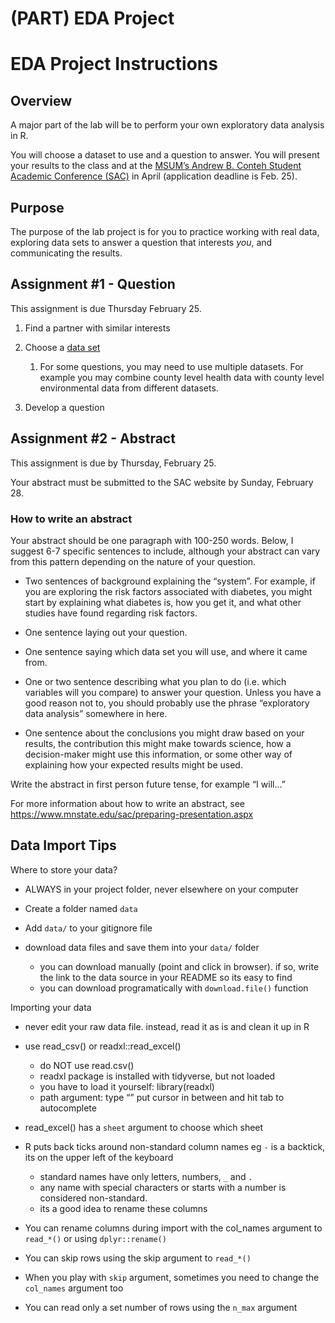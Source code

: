 # (PART) EDA Project {.unnumbered}

# EDA Project Instructions

## Overview

A major part of the lab will be to perform your own exploratory data analysis in R.

You will choose a dataset to use and a question to answer. You will present your results to the class and at the [MSUM's Andrew B. Conteh Student Academic Conference (SAC)](https://www.mnstate.edu/sac/) in April (application deadline is Feb. 25).

## Purpose

The purpose of the lab project is for you to practice working with real data, exploring data sets to answer a question that interests *you*, and communicating the results.

## Assignment \#1 - Question

This assignment is due Thursday February 25.

1.  Find a partner with similar interests

2.  Choose a [data set](data-sets.html)

    1.  For some questions, you may need to use multiple datasets. For example you may combine county level health data with county level environmental data from different datasets.

3.  Develop a question

## Assignment \#2 - Abstract

This assignment is due by Thursday, February 25.

Your abstract must be submitted to the SAC website by Sunday, February 28.

### How to write an abstract

Your abstract should be one paragraph with 100-250 words. Below, I suggest 6-7 specific sentences to include, although your abstract can vary from this pattern depending on the nature of your question.

-   Two sentences of background explaining the "system". For example, if you are exploring the risk factors associated with diabetes, you might start by explaining what diabetes is, how you get it, and what other studies have found regarding risk factors.

-   One sentence laying out your question.

-   One sentence saying which data set you will use, and where it came from.

-   One or two sentence describing what you plan to do (i.e. which variables will you compare) to answer your question. Unless you have a good reason not to, you should probably use the phrase "exploratory data analysis" somewhere in here.

-   One sentence about the conclusions you might draw based on your results, the contribution this might make towards science, how a decision-maker might use this information, or some other way of explaining how your expected results might be used.

Write the abstract in first person future tense, for example "I will..."

For more information about how to write an abstract, see <https://www.mnstate.edu/sac/preparing-presentation.aspx>

## Data Import Tips

Where to store your data?

-   ALWAYS in your project folder, never elsewhere on your computer

-   Create a folder named `data`

-   Add `data/` to your gitignore file

-   download data files and save them into your `data/` folder

    -   you can download manually (point and click in browser). if so, write the link to the data source in your README so its easy to find
    -   you can download programatically with `download.file()` function

Importing your data

-   never edit your raw data file. instead, read it as is and clean it up in R

-   use read_csv() or readxl::read_excel()

    -   do NOT use read.csv()
    -   readxl package is installed with tidyverse, but not loaded
    -   you have to load it yourself: library(readxl)
    -   path argument: type "" put cursor in between and hit tab to autocomplete

-   read_excel() has a `sheet` argument to choose which sheet

-   R puts back ticks around non-standard column names eg `-` is a backtick, its on the upper left of the keyboard

    -   standard names have only letters, numbers, `_` and `.`
    -   any name with special characters or starts with a number is considered non-standard.
    -   its a good idea to rename these columns

-   You can rename columns during import with the col_names argument to `read_*()` or using `dplyr::rename()`

-   You can skip rows using the skip argument to `read_*()`

-   When you play with `skip` argument, sometimes you need to change the `col_names` argument too

-   You can read only a set number of rows using the `n_max` argument
